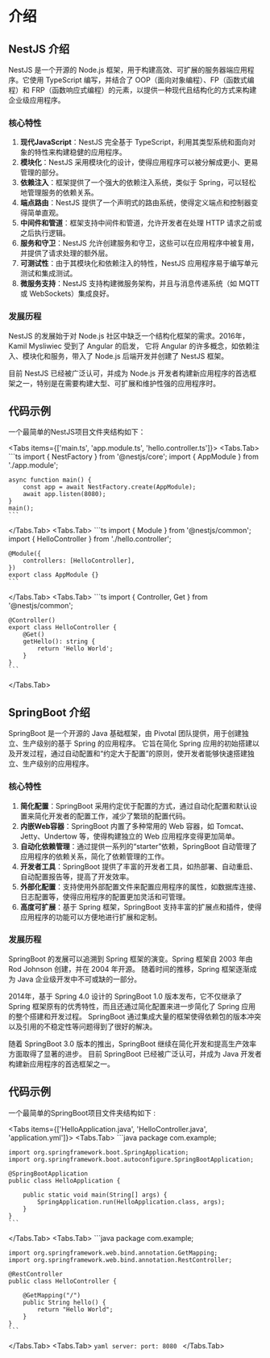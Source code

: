 
# 介绍

## NestJS 介绍

NestJS 是一个开源的 Node.js 框架，用于构建高效、可扩展的服务器端应用程序。它使用 TypeScript 编写，并结合了 OOP（面向对象编程）、FP（函数式编程）和 FRP（函数响应式编程）的元素，以提供一种现代且结构化的方式来构建企业级应用程序。

### 核心特性

1. **现代JavaScript**：NestJS 完全基于 TypeScript，利用其类型系统和面向对象的特性来构建稳健的应用程序。
2. **模块化**：NestJS 采用模块化的设计，使得应用程序可以被分解成更小、更易管理的部分。
3. **依赖注入**：框架提供了一个强大的依赖注入系统，类似于 Spring，可以轻松地管理服务的依赖关系。
4. **端点路由**：NestJS 提供了一个声明式的路由系统，使得定义端点和控制器变得简单直观。
5. **中间件和管道**：框架支持中间件和管道，允许开发者在处理 HTTP 请求之前或之后执行逻辑。
6. **服务和守卫**：NestJS 允许创建服务和守卫，这些可以在应用程序中被复用，并提供了请求处理的额外层。
7. **可测试性**：由于其模块化和依赖注入的特性，NestJS 应用程序易于编写单元测试和集成测试。
8. **微服务支持**：NestJS 支持构建微服务架构，并且与消息传递系统（如 MQTT 或 WebSockets）集成良好。

### 发展历程

NestJS 的发展始于对 Node.js 社区中缺乏一个结构化框架的需求。2016年，Kamil Mysliwiec 受到了 Angular 的启发，
它将 Angular 的许多概念，如依赖注入、模块化和服务，带入了 Node.js 后端开发并创建了 NestJS 框架。

目前 NestJS 已经被广泛认可，并成为 Node.js 开发者构建新应用程序的首选框架之一，特别是在需要构建大型、可扩展和维护性强的应用程序时。


## 代码示例

一个最简单的NestJS项目文件夹结构如下：

<FileTree>
  <FileTree.Folder name="nestjs-hello-world" defaultOpen>
    <FileTree.Folder name="src" defaultOpen>
      <FileTree.File name="hello.controller.ts" />
      <FileTree.File name="app.module.ts" />
      <FileTree.File name="main.ts" />
    </FileTree.Folder>
    <FileTree.File name="package.json" />
    <FileTree.File name="tsconfig.json" />
  </FileTree.Folder>
</FileTree>

<Tabs items={['main.ts', 'app.module.ts', 'hello.controller.ts']}>
  <Tabs.Tab>
    ```ts
    import { NestFactory } from '@nestjs/core';
    import { AppModule } from './app.module';

    async function main() {
        const app = await NestFactory.create(AppModule);
        await app.listen(8080);
    }
    main();
    ```
  </Tabs.Tab>
  <Tabs.Tab>
    ```ts
    import { Module } from '@nestjs/common';
    import { HelloController } from './hello.controller';

    @Module({
        controllers: [HelloController],
    })
    export class AppModule {}
    ```
  </Tabs.Tab>
  <Tabs.Tab>
    ```ts
    import { Controller, Get } from '@nestjs/common';

    @Controller()
    export class HelloController {
        @Get()
        getHello(): string {
            return 'Hello World';
        }
    }
    ```
  </Tabs.Tab>
</Tabs>


## SpringBoot 介绍

SpringBoot 是一个开源的 Java 基础框架，由 Pivotal 团队提供，用于创建独立、生产级别的基于 Spring 的应用程序。
它旨在简化 Spring 应用的初始搭建以及开发过程，通过自动配置和“约定大于配置”的原则，使开发者能够快速搭建独立、生产级别的应用程序。

### 核心特性

1. **简化配置**：SpringBoot 采用约定优于配置的方式，通过自动化配置和默认设置来简化开发者的配置工作，减少了繁琐的配置代码。
2. **内嵌Web容器**：SpringBoot 内置了多种常用的 Web 容器，如 Tomcat、Jetty、Undertow 等，使得构建独立的 Web 应用程序变得更加简单。
3. **自动化依赖管理**：通过提供一系列的“starter”依赖，SpringBoot 自动管理了应用程序的依赖关系，简化了依赖管理的工作。
4. **开发者工具**：SpringBoot 提供了丰富的开发者工具，如热部署、自动重启、自动配置报告等，提高了开发效率。
5. **外部化配置**：支持使用外部配置文件来配置应用程序的属性，如数据库连接、日志配置等，使得应用程序的配置更加灵活和可管理。
6. **高度可扩展**：基于 Spring 框架，SpringBoot 支持丰富的扩展点和插件，使得应用程序的功能可以方便地进行扩展和定制。

### 发展历程

SpringBoot 的发展可以追溯到 Spring 框架的演变。Spring 框架自 2003 年由 Rod Johnson 创建，并在 2004 年开源。
随着时间的推移，Spring 框架逐渐成为 Java 企业级开发中不可或缺的一部分。

2014年，基于 Spring 4.0 设计的 SpringBoot 1.0 版本发布，它不仅继承了 Spring 框架原有的优秀特性，而且还通过简化配置来进一步简化了 Spring 应用的整个搭建和开发过程。
SpringBoot 通过集成大量的框架使得依赖包的版本冲突以及引用的不稳定性等问题得到了很好的解决。

随着 SpringBoot 3.0 版本的推出，SpringBoot 继续在简化开发和提高生产效率方面取得了显著的进步。
目前 SpringBoot 已经被广泛认可，并成为 Java 开发者构建新应用程序的首选框架之一。


## 代码示例

一个最简单的SpringBoot项目文件夹结构如下 :

<FileTree>
  <FileTree.Folder name="spring-boot-hello-world" defaultOpen>
    <FileTree.Folder name="src" defaultOpen>
      <FileTree.Folder name="java/com/example" defaultOpen>
        <FileTree.File name="HelloApplication.java" />
        <FileTree.File name="HelloController.java" />
      </FileTree.Folder>
      <FileTree.Folder name="resources" defaultOpen>
        <FileTree.File name="application.yml" />
      </FileTree.Folder>  
    </FileTree.Folder>
    <FileTree.File name="pom.xml" />    
  </FileTree.Folder>
</FileTree>

<Tabs items={['HelloApplication.java', 'HelloController.java', 'application.yml']}>
  <Tabs.Tab>
    ```java
    package com.example;

    import org.springframework.boot.SpringApplication;
    import org.springframework.boot.autoconfigure.SpringBootApplication;

    @SpringBootApplication
    public class HelloApplication {

        public static void main(String[] args) {
            SpringApplication.run(HelloApplication.class, args);
        }
    }
    ```
  </Tabs.Tab>
  <Tabs.Tab>
    ```java
    package com.example;

    import org.springframework.web.bind.annotation.GetMapping;
    import org.springframework.web.bind.annotation.RestController;

    @RestController
    public class HelloController {

        @GetMapping("/")
        public String hello() {
            return "Hello World";
        }
    }
    ```
  </Tabs.Tab>
  <Tabs.Tab>
    ```yaml
    server:
      port: 8080
    ```
  </Tabs.Tab>
</Tabs>